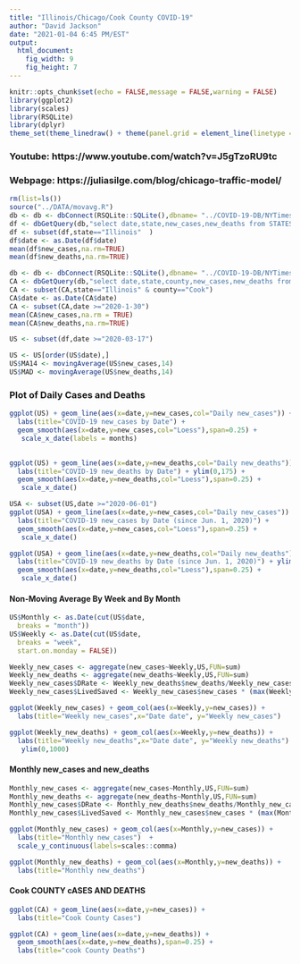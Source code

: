 ```yaml
---
title: "Illinois/Chicago/Cook County COVID-19"
author: "David Jackson"
date: "2021-01-04 6:45 PM/EST"
output: 
  html_document: 
    fig_width: 9
    fig_height: 7
---
```


```r
knitr::opts_chunk$set(echo = FALSE,message = FALSE,warning = FALSE)
library(ggplot2)
library(scales)
library(RSQLite)
library(dplyr)
theme_set(theme_linedraw() + theme(panel.grid = element_line(linetype = 'dashed')))
```
### Youtube: https://www.youtube.com/watch?v=J5gTzoRU9tc
### Webpage: https://juliasilge.com/blog/chicago-traffic-model/

```r
rm(list=ls())
source("../DATA/movavg.R")
db <- db <- dbConnect(RSQLite::SQLite(),dbname= "../COVID-19-DB/NYTimes.sqlite3")
df <- dbGetQuery(db,"select date,state,new_cases,new_deaths from STATESDAILY")
df <- subset(df,state=="Illinois"  )
df$date <- as.Date(df$date)
mean(df$new_cases,na.rm=TRUE)
mean(df$new_deaths,na.rm=TRUE)
```
```r
db <- db <- dbConnect(RSQLite::SQLite(),dbname= "../COVID-19-DB/NYTimes.sqlite3")
CA <- dbGetQuery(db,"select date,state,county,new_cases,new_deaths from COUNTYDAILY")
CA <- subset(CA,state=="Illinois" & county=="Cook")
CA$date <- as.Date(CA$date)
CA <- subset(CA,date >="2020-1-30")
mean(CA$new_cases,na.rm = TRUE)
mean(CA$new_deaths,na.rm=TRUE)
```


```r
US <- subset(df,date >="2020-03-17")

US <- US[order(US$date),]
US$MA14 <- movingAverage(US$new_cases,14)
US$MAD <- movingAverage(US$new_deaths,14)
```

### Plot of Daily Cases and Deaths

```r
ggplot(US) + geom_line(aes(x=date,y=new_cases,col="Daily new_cases")) +
  labs(title="COVID-19 new_cases by Date") +
  geom_smooth(aes(x=date,y=new_cases,col="Loess"),span=0.25) +
   scale_x_date(labels = months)
  
```
```r
ggplot(US) + geom_line(aes(x=date,y=new_deaths,col="Daily new_deaths")) +
  labs(title="COVID-19 new_deaths by Date") + ylim(0,175) +
  geom_smooth(aes(x=date,y=new_deaths,col="Loess"),span=0.25) +
   scale_x_date()
```
```r
USA <- subset(US,date >="2020-06-01")
ggplot(USA) + geom_line(aes(x=date,y=new_cases,col="Daily new_cases")) +
  labs(title="COVID-19 new_cases by Date (since Jun. 1, 2020)") +
  geom_smooth(aes(x=date,y=new_cases,col="Loess"),span=0.25) +
   scale_x_date()

ggplot(USA) + geom_line(aes(x=date,y=new_deaths,col="Daily new_deaths")) +
  labs(title="COVID-19 new_deaths by Date (since Jun. 1, 2020)") + ylim(0,175) +
  geom_smooth(aes(x=date,y=new_deaths,col="Loess"),span=0.25) +
   scale_x_date()
```

#### Non-Moving Average By Week and By Month

```r
US$Monthly <- as.Date(cut(US$date,
  breaks = "month"))
US$Weekly <- as.Date(cut(US$date,
  breaks = "week",
  start.on.monday = FALSE))

```
```r
Weekly_new_cases <- aggregate(new_cases~Weekly,US,FUN=sum)
Weekly_new_deaths <- aggregate(new_deaths~Weekly,US,FUN=sum)
Weekly_new_cases$DRate <- Weekly_new_deaths$new_deaths/Weekly_new_cases$new_cases
Weekly_new_cases$LivedSaved <- Weekly_new_cases$new_cases * (max(Weekly_new_cases$DRate) - Weekly_new_cases$DRate) * 100

```
```r
ggplot(Weekly_new_cases) + geom_col(aes(x=Weekly,y=new_cases)) + 
  labs(title="Weekly new_cases",x="Date date", y="Weekly new_cases")

ggplot(Weekly_new_deaths) + geom_col(aes(x=Weekly,y=new_deaths)) + 
  labs(title="Weekly new_deaths",x="Date date", y="Weekly new_deaths") +
   ylim(0,1000)
``` 

#### Monthly new_cases and new_deaths

```r

Monthly_new_cases <- aggregate(new_cases~Monthly,US,FUN=sum)
Monthly_new_deaths <- aggregate(new_deaths~Monthly,US,FUN=sum)
Monthly_new_cases$DRate <- Monthly_new_deaths$new_deaths/Monthly_new_cases$new_cases
Monthly_new_cases$LivedSaved <- Monthly_new_cases$new_cases * (max(Monthly_new_cases$DRate) - Monthly_new_cases$DRate) * 100
```
```r
ggplot(Monthly_new_cases) + geom_col(aes(x=Monthly,y=new_cases)) +
  labs(title="Monthly new_cases")  +
  scale_y_continuous(labels=scales::comma)

ggplot(Monthly_new_deaths) + geom_col(aes(x=Monthly,y=new_deaths)) +
  labs(title="Monthly new_deaths")
```

#### Cook COUNTY cASES AND DEATHS

```r
ggplot(CA) + geom_line(aes(x=date,y=new_cases)) +
  labs(title="Cook County Cases")
```

```r
ggplot(CA) + geom_line(aes(x=date,y=new_deaths)) +
  geom_smooth(aes(x=date,y=new_deaths),span=0.25) +
  labs(title="cook County Deaths")
```

